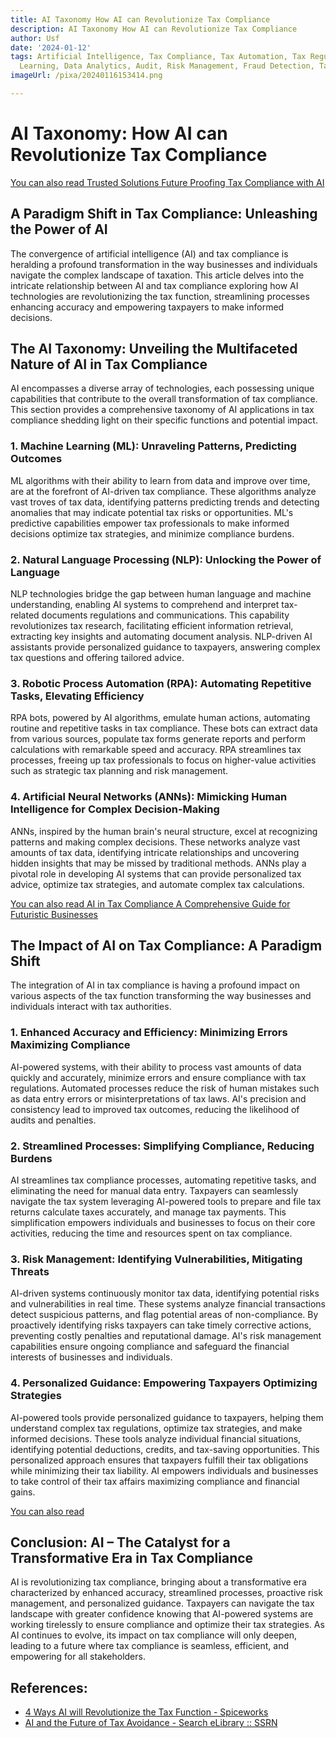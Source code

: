 ```yaml
---
title: AI Taxonomy How AI can Revolutionize Tax Compliance
description: AI Taxonomy How AI can Revolutionize Tax Compliance
author: Usf
date: '2024-01-12'
tags: Artificial Intelligence, Tax Compliance, Tax Automation, Tax Regulations, Machine
  Learning, Data Analytics, Audit, Risk Management, Fraud Detection, Tax Efficiency
imageUrl: /pixa/20240116153414.png

---
```

# AI  Taxonomy: How AI can Revolutionize  Tax  Compliance

[You can also read Trusted Solutions Future Proofing  Tax Compliance with  AI](Trusted%20Solutions%20Future%20Proofing%20Tax%20Compliance%20with%20AI)


## A  Paradigm  Shift in Tax Compliance: Unleashing the Power of AI

The convergence of artificial intelligence (AI) and tax compliance  is heralding a profound transformation in the way businesses and individuals navigate the complex landscape  of taxation. This article delves into the intricate relationship between AI and tax compliance exploring how AI technologies  are revolutionizing the  tax function, streamlining  processes enhancing accuracy and empowering taxpayers to make informed decisions.

## The AI Taxonomy:  Unveiling the Multifaceted Nature of AI in Tax Compliance

AI encompasses a  diverse array of technologies, each possessing unique capabilities that contribute to the  overall transformation of  tax compliance. This section provides a comprehensive taxonomy of AI applications in tax compliance shedding light on their specific functions and potential impact.

### 1. Machine Learning  (ML): Unraveling Patterns, Predicting Outcomes

ML algorithms with their ability to learn from data and improve over time, are at the forefront of AI-driven tax compliance. These algorithms  analyze vast troves of  tax data,  identifying patterns predicting trends and detecting anomalies that may indicate potential tax risks or opportunities. ML's predictive capabilities empower tax professionals to make informed decisions optimize tax strategies, and minimize compliance burdens.

### 2. Natural Language  Processing (NLP): Unlocking the Power of Language

NLP technologies bridge the gap  between human language and machine  understanding,  enabling AI systems to  comprehend and interpret tax-related documents regulations and communications. This capability revolutionizes  tax research, facilitating efficient information retrieval, extracting key insights  and automating document analysis. NLP-driven AI assistants provide personalized guidance to taxpayers, answering complex tax questions and offering tailored advice.

###  3.  Robotic Process Automation (RPA): Automating Repetitive Tasks, Elevating Efficiency

RPA bots, powered by AI algorithms, emulate human actions, automating routine and  repetitive tasks in tax compliance. These bots can extract data from various sources, populate tax forms  generate reports and perform calculations  with remarkable speed and accuracy.  RPA streamlines tax processes, freeing up tax professionals to focus on higher-value activities such as strategic tax planning and risk management.

### 4. Artificial Neural Networks (ANNs):  Mimicking Human Intelligence for Complex Decision-Making

ANNs, inspired by the  human brain's neural  structure, excel at recognizing patterns and making  complex decisions. These networks analyze vast amounts of tax data, identifying intricate relationships and uncovering  hidden insights that may be missed by traditional methods. ANNs play a pivotal role in  developing  AI systems that can provide personalized tax advice, optimize  tax strategies, and automate complex tax calculations.

[You can also read AI in  Tax Compliance A Comprehensive Guide for Futuristic Businesses](AI%20in%20Tax%20Compliance%20A%20Comprehensive%20Guide%20for%20Futuristic%20Businesses)


## The Impact of AI on Tax Compliance: A Paradigm  Shift

The integration of AI in tax compliance is having a profound  impact on various aspects of the tax function transforming the way businesses and individuals interact with tax authorities.

### 1. Enhanced Accuracy and Efficiency: Minimizing Errors Maximizing  Compliance

AI-powered systems, with their ability to process vast amounts of data quickly  and accurately, minimize errors  and ensure compliance with  tax regulations.  Automated processes reduce the risk  of human  mistakes such as data entry errors or misinterpretations of tax laws. AI's precision  and consistency lead  to improved  tax outcomes, reducing the likelihood of audits and penalties.

### 2. Streamlined Processes: Simplifying Compliance, Reducing Burdens

AI streamlines tax compliance processes, automating repetitive  tasks, and eliminating the need for manual data entry. Taxpayers can seamlessly navigate  the tax system  leveraging AI-powered tools to prepare and file tax returns calculate taxes accurately, and manage tax payments. This simplification empowers individuals and businesses to  focus on their core activities, reducing the time and resources spent on tax compliance.

### 3. Risk Management:  Identifying Vulnerabilities, Mitigating Threats

AI-driven systems continuously monitor tax data, identifying potential risks and vulnerabilities in real  time. These systems analyze financial transactions detect suspicious patterns, and flag potential areas of non-compliance. By  proactively identifying risks taxpayers can take timely corrective actions, preventing costly penalties and reputational  damage. AI's risk  management capabilities ensure ongoing compliance and safeguard the financial interests of businesses and individuals.

### 4. Personalized Guidance: Empowering Taxpayers Optimizing Strategies

AI-powered tools  provide personalized guidance to taxpayers, helping them understand complex tax regulations, optimize tax strategies, and  make informed decisions. These tools analyze individual financial situations, identifying potential deductions, credits, and tax-saving opportunities. This personalized approach ensures that taxpayers fulfill  their  tax obligations  while minimizing their tax liability.  AI empowers individuals and  businesses to take control of their tax  affairs  maximizing compliance and financial gains.

[You can also read ]()


## Conclusion: AI – The Catalyst  for a Transformative Era in Tax Compliance

AI is revolutionizing  tax compliance, bringing about a transformative era characterized  by enhanced accuracy, streamlined processes, proactive risk management, and personalized guidance. Taxpayers can navigate the  tax landscape with greater confidence knowing that AI-powered systems  are working tirelessly  to ensure compliance and optimize their tax strategies. As AI continues to evolve, its impact on  tax compliance will only deepen,  leading to a future where tax compliance  is seamless, efficient, and empowering for all stakeholders.

## References:
- [4 Ways AI will Revolutionize the Tax Function - Spiceworks](https://www.spiceworks.com/hr/hr-compliance/articles/4-ways-ai-will-revolutionize-the-tax-function/)
- [AI and the Future of Tax Avoidance - Search eLibrary :: SSRN](https://papers.ssrn.com/sol3/papers.cfm?abstract_id=4667814)
